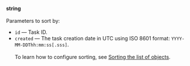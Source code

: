 **string**<br/><br/>Parameters to sort by:

- `id` — Task ID.
- `created` — The task creation date in UTC using ISO 8601 format: `YYYY-MM-DDThh:mm:ss[.sss]`.<br/><br/>To learn how to configure sorting, see [Sorting the list of objects](/docs-new/api/sorting).